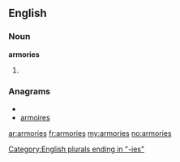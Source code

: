 ==English==

===Noun===
'''armories'''

# {{US}} {{plural of|[[armory]]}}

===Anagrams===
* {{alphagram|aeimorrs}}
* [[armoires#English|armoires]]


[[Category:English plurals ending in "-ies"]]

[[ar:armories]]
[[fr:armories]]
[[my:armories]]
[[no:armories]]